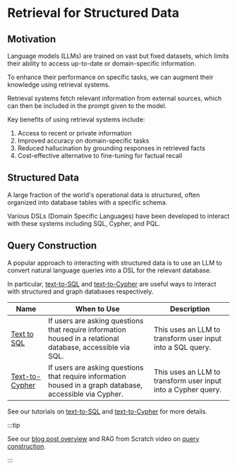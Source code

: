 # Retrieval for Structured Data

## Motivation

Language models (LLMs) are trained on vast but fixed datasets, which limits their ability to access up-to-date or domain-specific information. 

To enhance their performance on specific tasks, we can augment their knowledge using retrieval systems.

Retrieval systems fetch relevant information from external sources, which can then be included in the prompt given to the model. 

Key benefits of using retrieval systems include:

1. Access to recent or private information
2. Improved accuracy on domain-specific tasks
3. Reduced hallucination by grounding responses in retrieved facts
4. Cost-effective alternative to fine-tuning for factual recall

## Structured Data

A large fraction of the world's operational data is structured, often organized into database tables with a specific schema.

Various DSLs (Domain Specific Languages) have been developed to interact with these systems including SQL, Cypher, and PQL.

## Query Construction

A popular approach to interacting with structured data is to use an LLM to convert natural language queries into a DSL for the relevant database.  

In particular, [text-to-SQL](/docs/tutorials/sql_qa/) and [text-to-Cypher](/docs/tutorials/graph/) are useful ways to interact with structured and graph databases respectively. 

| Name                                        | When to Use                                                                                                                                   | Description                                                                                                                                                                                                                                                                                      |
|---------------------------------------------|-----------------------------------------------------------------------------------------------------------------------------------------------|--------------------------------------------------------------------------------------------------------------------------------------------------------------------------------------------------------------------------------------------------------------------------------------------------|
| [Text to SQL](/docs/tutorials/sql_qa/)      | If users are asking questions that require information housed in a relational database, accessible via SQL.                                   | This uses an LLM to transform user input into a SQL query.                                             |
| [Text-to-Cypher](/docs/tutorials/graph/)    | If users are asking questions that require information housed in a graph database, accessible via Cypher.                                     | This uses an LLM to transform user input into a Cypher query.                                              |

See our tutorials on [text-to-SQL](/docs/tutorials/sql_qa/) and [text-to-Cypher](/docs/tutorials/graph/) for more details.

:::tip

See our [blog post overview](https://blog.langchain.dev/query-construction/) and RAG from Scratch video on [query construction](https://youtu.be/kl6NwWYxvbM?feature=shared).

:::